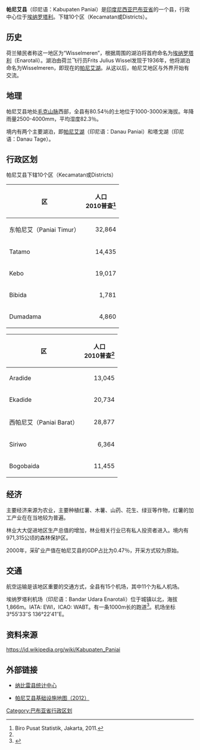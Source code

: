 {{expand|time=2017-01-09T02:20:23+00:00}}
{{Infobox settlement
| name = 帕尼艾<br>Paniai
| settlement_type = 县<br>Kabupaten
|subdivision_type       = 國家
|subdivision_name       = {{IDN}}
|subdivision_type1      = 省份
|subdivision_name1      = [[巴布亚省|巴布亚省]]
|subdivision_type2      = 行政中心
|subdivision_name2      = [[埃纳罗塔利|埃纳罗塔利]]
| nickname = 
| image_skyline          = 
| image_alt              = 
| image_caption          = 
| type                   = 
| image_seal             = Lambang Kabupaten Paniai.jpg
| capital = [[纳比雷|纳比雷]]
|government_type        = 
|leader_title           = 摄政
|leader_name            = Hengki Kayame
|leader_title1          =
|leader_name1           = 
|leader_title2          =
|leader_name2           =
|leader_title3          =
|leader_name3           = 
|established_title      =  <!-- Settled -->
|established_date       = 
|established_title2     =  <!-- Incorporated (town) -->
|established_date2      = 
|established_title3     =  <!-- Incorporated (city) -->
|established_date3      = 
|area_magnitude         = 
|area_total_km2             = 	10,984.661
|area_total_sq_mi        = 
|area_land_km2              = 
|area_land_sq_mi         = 
|area_water_km2             = 
|area_water_sq_mi        = 
|area_water_percent     = 
|area_urban_km2             = 
|area_urban_sq_mi        = 
|area_metro_km2             = 
|area_metro_sq_mi        = 
|population_as_of       = 2014年
|population_note        = 
|population_total       = 188,796
|population_density_km2     = 17.19
|population_density_sq_mi = 
|population_metro       =
|population_density_metro_km2 =
|population_density_metro_sq_mi =
|population_urban       = 
|population_density_urban_km2 =
|population_density_urban_mi2 =
|timezone               = 印尼东部时区
|utc_offset             = +09:00
|timezone_DST           = 
|utc_offset_DST         = 
|latd= |latm= |lats= |latNS=
|longd= |longm= |longs= |longEW=
|elevation_m              = 
|elevation_ft           = 
|postal_code_type       =  <!-- enter ZIP code, Postcode, Post code, Postal code... -->
|postal_code            =
|area_code              =
|website                = 
|footnotes              = 
}}

'''帕尼艾县'''（印尼语：Kabupaten Paniai）是[[印度尼西亚|印度尼西亚]][[巴布亚省|巴布亚省]]的一个县，行政中心位于[[埃纳罗塔利|埃纳罗塔利]]。下辖10个区（Kecamatan或Districts）。

== 历史 ==

荷兰殖民者称这一地区为“Wisselmeren”，根据周围的湖泊将首府命名为[[埃纳罗塔利|埃纳罗塔利]]（Enarotali）。湖泊由荷兰飞行员Frits Julius Wissel发现于1936年，他将湖泊命名为Wisselmeren，即现在的[[帕尼艾湖|帕尼艾湖]]。从这以后，帕尼艾地区与外界开始有交流。

== 地理 ==

帕尼艾县地处[[毛克山脉|毛克山脉]]西部，全县有80.54％的土地位于1000-3000米海拔。年降雨量2500-4000mm，平均湿度82.3％。

境内有两个主要湖泊，即[[帕尼艾湖|帕尼艾湖]]（印尼语：Danau Paniai）和塔戈湖（印尼语：Danau Tage）。

== 行政区划 ==

帕尼艾县下辖10个区（Kecamatan或Districts）

{{col-begin}}
{{col-2}}
{| class="wikitable"
|-
! 区 !! 人口 <br>2010普查<ref name="#1">Biro Pusat Statistik, Jakarta, 2011.</ref>
|-
| 东帕尼艾（Paniai Timur）||align="right"| 32,864
|-
| Tatamo ||align="right"| 14,435
|-
| Kebo || align="right"| 19,017
|-
| Bibida || align="right"| 1,781
|-
| Dumadama ||align="right"| 4,860
|}
{{col-2}}
{| class="wikitable"
|-
! 区 !! 人口 <br>2010普查<ref name="#1"/>
|-
| Aradide ||align="right"| 13,045
|-
| Ekadide|| align="right"| 20,734
|-
| 西帕尼艾（Paniai Barat）||align="right"| 28,877
|-
| Siriwo ||align="right"| 6,364
|-
| Bogobaida ||align="right"| 11,455
|}
{{col-end}}

== 经济 ==

主要经济来源为农业，主要种植红薯、木薯、山药、花生、绿豆等作物，红薯的加工产业在在当地较为普遍。

林业大大促进地区生产总值的增加，林业相关行业已有私人投资者进入。境内有971,315公顷的森林保护区。

2000年，采矿业产值在帕尼艾县的GDP占比为0.47％，开采方式较为原始。

== 交通 ==

航空运输是该地区重要的交通方式，全县有15个机场，其中11个为私人机场。

埃纳罗塔利机场（印尼语：Bandar Udara Enarotali）位于城镇以北，海拔1,866m。IATA: EWI，ICAO: WABT。有一条1000m长的跑道<ref>{{Cite web |url=https://id.wikipedia.org/wiki/Bandar_Udara_Enarotali |title=存档副本 |access-date=2017-01-09 |archive-date=2020-11-01 |archive-url=https://web.archive.org/web/20201101090801/https://id.wikipedia.org/wiki/Bandar_Udara_Enarotali |dead-url=no }}</ref>。机场坐标3°55′33″S 136°22′41″E。

== 资料来源 ==

<references />

https://id.wikipedia.org/wiki/Kabupaten_Paniai {{Wayback|url=https://id.wikipedia.org/wiki/Kabupaten_Paniai |date=20210126105821 }}

== 外部链接 ==

* [https://paniaikab.bps.go.id/ 纳比雷县统计中心] {{Wayback|url=https://paniaikab.bps.go.id/ |date=20210207135749 }}

* [http://loketpeta.pu.go.id/peta-infrastruktur-kabupaten-paniai-2012/ 帕尼艾县基础设施地图（2012）] {{Wayback|url=http://loketpeta.pu.go.id/peta-infrastruktur-kabupaten-paniai-2012/ |date=20190916164355 }}

{{巴布亚省行政区划}}

[[Category:巴布亚省行政区划|Category:巴布亚省行政区划]]